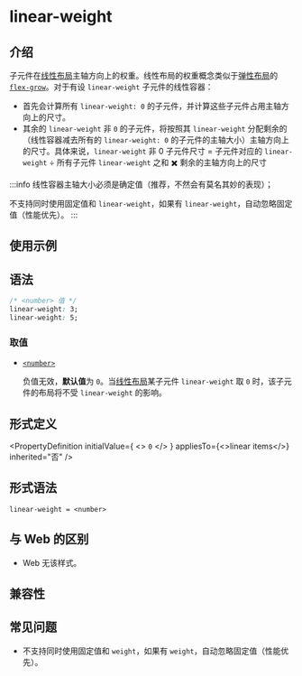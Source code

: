 # linear-weight

## 介绍

子元件在[线性布局](guide/ui/layout/linear-layout.mdx)主轴方向上的权重。线性布局的权重概念类似于[弹性布局](guide/ui/layout/flexible-box-layout.mdx)的 [`flex-grow`](./flex-grow.mdx)。对于有设 `linear-weight` 子元件的线性容器：

- 首先会计算所有 `linear-weight: 0` 的子元件，并计算这些子元件占用主轴方向上的尺寸。
- 其余的 `linear-weight` 非 `0` 的子元件，将按照其 `linear-weight` 分配剩余的（线性容器减去所有的 `linear-weight: 0` 的子元件的主轴大小）主轴方向上的尺寸。具体来说，`linear-weight` 非 0 子元件尺寸 = 子元件对应的 `linear-weight` ÷ 所有子元件 `linear-weight` 之和 ✖️ 剩余的主轴方向上的尺寸

:::info
线性容器主轴大小必须是确定值（推荐，不然会有莫名其妙的表现）；

不支持同时使用固定值和 `linear-weight`，如果有 `linear-weight`，自动忽略固定值（性能优先）。
:::

## 使用示例


<Go
  example="css-api"
  entry="src/linear-weight"
  defaultFile="src/linear-weight/App.tsx"
  img="https://lf-lynx.tiktok-cdns.com/obj/lynx-artifacts-oss-sg/lynx-website/assets/doc/css/linear-weight.png"
  defaultEntryFile="dist/linear-weight.lynx.bundle"
  entry="src/linear-weight"
/>

## 语法

```css
/* <number> 值 */
linear-weight: 3;
linear-weight: 5;
```

### 取值

- [`<number>`](/api/css/data-type/number.mdx)

  负值无效，**默认值**为 `0`。当[线性布局](guide/ui/layout/linear-layout.mdx)某子元件 `linear-weight` 取 `0` 时，该子元件的布局将不受 `linear-weight` 的影响。

## 形式定义


<PropertyDefinition
  initialValue={
    <>
      <code>0</code>
    </>
  }
  appliesTo={<>linear items</>}
  inherited="否"
/>

## 形式语法

```
linear-weight = <number>
```

## 与 Web 的区别

- Web 无该样式。

## 兼容性


<LegacyCompatTable metadata="css/properties/linear-weight" />

## 常见问题

- 不支持同时使用固定值和 `weight`，如果有 `weight`，自动忽略固定值（性能优先）。
